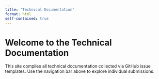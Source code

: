 ```yaml
---
title: "Technical Documentation"
format: html
self-contained: true
---
```


# Welcome to the Technical Documentation

This site compiles all technical documentation collected via GitHub issue templates. Use the navigation bar above to explore individual submissions.

